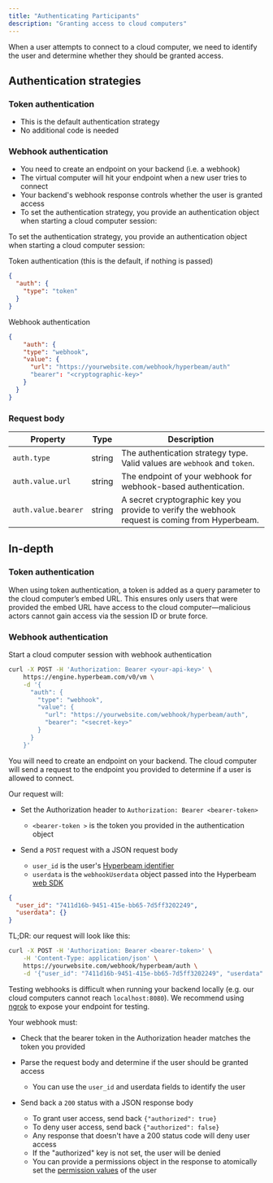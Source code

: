 ```yaml
---
title: "Authenticating Participants"
description: "Granting access to cloud computers"
---
```


When a user attempts to connect to a cloud computer, we need to identify the user and determine whether they should be granted access.

## Authentication strategies

### Token authentication

- This is the default authentication strategy
- No additional code is needed

### Webhook authentication

- You need to create an endpoint on your backend (i.e. a webhook)
- The virtual computer will hit your endpoint when a new user tries to connect
- Your backend's webhook response controls whether the user is granted access
- To set the authentication strategy, you provide an authentication object when starting a cloud computer session:

To set the authentication strategy, you provide an authentication object when starting a cloud computer session:

Token authentication (this is the default, if nothing is passed)

```json
{
  "auth": {
    "type": "token"
  }
}
```

Webhook authentication

```json
{
    "auth": {
    "type": "webhook",
    "value": {
      "url": "https://yourwebsite.com/webhook/hyperbeam/auth"
      "bearer": "<cryptographic-key>"
    }
  }
}
```

### Request body

| Property            | Type   | Description                                                                                    |
| ------------------- | ------ | ---------------------------------------------------------------------------------------------- |
| `auth.type`         | string | The authentication strategy type. Valid values are `webhook` and `token`.                      |
| `auth.value.url`    | string | The endpoint of your webhook for webhook-based authentication.                                 |
| `auth.value.bearer` | string | A secret cryptographic key you provide to verify the webhook request is coming from Hyperbeam. |

## In-depth

### Token authentication

When using token authentication, a token is added as a query parameter to the cloud computer’s embed URL. This ensures only users that were provided the embed URL have access to the cloud computer—malicious actors cannot gain access via the session ID or brute force.

### Webhook authentication

Start a cloud computer session with webhook authentication

```bash
curl -X POST -H 'Authorization: Bearer <your-api-key>' \
    https://engine.hyperbeam.com/v0/vm \
    -d '{
      "auth": {
        "type": "webhook",
        "value": {
          "url": "https://yourwebsite.com/webhook/hyperbeam/auth",
          "bearer": "<secret-key>"
        }
      }
    }'
```

You will need to create an endpoint on your backend. The cloud computer will send a request to the endpoint you provided to determine if a user is allowed to connect.

Our request will:

- Set the Authorization header to `Authorization: Bearer <bearer-token>`

  - `<bearer-token >` is the token you provided in the authentication object

- Send a `POST` request with a JSON request body

  - `user_id` is the user's [Hyperbeam identifier](https://www.npmjs.com/package/@hyperbeam/web#getting-user-id)
  - `userdata` is the `webhookUserdata` object passed into the Hyperbeam [web SDK](https://www.npmjs.com/package/@hyperbeam/web#getting-user-id)

```json
{
  "user_id": "7411d16b-9451-415e-bb65-7d5ff3202249",
  "userdata": {}
}
```

TL;DR: our request will look like this:

```bash
curl -X POST -H 'Authorization: Bearer <bearer-token>' \
    -H 'Content-Type: application/json' \
    https://yourwebsite.com/webhook/hyperbeam/auth \
    -d '{"user_id": "7411d16b-9451-415e-bb65-7d5ff3202249", "userdata": {"my_data": "foo"}}'
```

Testing webhooks is difficult when running your backend locally (e.g. our cloud computers cannot reach `localhost:8080`). We recommend using [ngrok](https://ngrok.com/) to expose your endpoint for testing.

Your webhook must:

- Check that the bearer token in the Authorization header matches the token you provided
- Parse the request body and determine if the user should be granted access

  - You can use the `user_id` and userdata fields to identify the user

- Send back a `200` status with a JSON response body
  - To grant user access, send back `{"authorized": true}`
  - To deny user access, send back `{"authorized": false}`
  - Any response that doesn't have a 200 status code will deny user access
  - If the "authorized" key is not set, the user will be denied
  - You can provide a permissions object in the response to atomically set the [permission values](https://www.npmjs.com/package/@hyperbeam/web#setting-permissions) of the user
